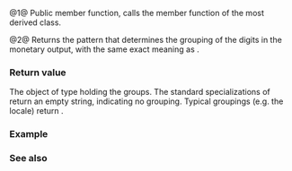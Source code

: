 {{cpp/locale/moneypunct/title|grouping, do_grouping}}
{{cpp/locale/moneypunct/navbar}}
{{dcl begin}}
{{dcl header|locale}}
{{dcl|num=1|1=
public:
std::string grouping() const;
}}
{{dcl|num=2|1=
protected:
virtual std::string do_grouping() const;
}}
{{dcl end}}

@1@ Public member function, calls the member function {{tt|do_grouping}} of the most derived class.

@2@ Returns the pattern that determines the grouping of the digits in the monetary output, with the same exact meaning as {{lc|std::numpunct::do_grouping}}.

===Return value===
The object of type {{lc|std::string}} holding the groups. The standard specializations of {{tt|std::moneypunct}} return an empty string, indicating no grouping. Typical groupings (e.g. the {{tt|en_US}} locale) return {{c|"\003"}}.

===Example===
{{cpp/locale/moneypunct/example1}}

===See also===
{{dsc begin}}
{{dsc inc|cpp/locale/moneypunct/dsc do_thousands_sep}}
{{dsc inc|cpp/locale/moneypunct/dsc do_decimal_point}}
{{dsc end}}

{{langlinks|de|es|fr|it|ja|pt|ru|zh}}